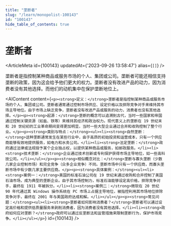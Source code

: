 ```yaml
---
title: "垄断者"
slug: "/learn/monopolist-100143"
id: "100143"
hide_table_of_contents: true
---
```



# 垄断者

<ArticleMeta id={100143} updatedAt={'2023-09-26 13:58:47'} alias={`[]`} />
<div className='border-solid border-b border-t-0 my-4 border-[var(--ifm-color-gray-300)]' />

垄断者是指控制某种商品或服务市场的个人、集团或公司。垄断者可能还相信支持垄断的政策，因为这会给予他们更大的权力。垄断者没有改进产品的动力，因为消费者没有其他选择。而他们的动机集中在保护垄断地位上。

<AIContent content={`<p><strong>定义：</strong>垄断者是指控制某种商品或服务市场的个人、集团或公司。垄断者通常通过控制市场供应、设定价格以及排除竞争对手来维持其市场主导地位。由于市场上缺乏竞争，垄断者没有改进产品或服务的动力，消费者也没有其他选择。</p><p><strong>起源：</strong>垄断的概念可以追溯到古代，当时一些国家和帝国通过控制关键资源（如盐、铁等）来维持其经济和政治权力。现代意义上的垄断在 19 世纪末和 20 世纪初的工业革命期间变得更加明显，当时一些大型企业通过合并和收购控制了整个行业。</p><p><strong>类别与特点：</strong><ul><li><strong>自然垄断：</strong>这种垄断通常发生在某些行业中，由于高昂的初始投资和运营成本，只有一个供应商能够有效地提供服务，如电力和水务公司。</li><li><strong>法定垄断：</strong>政府通过法律或法规授予某个企业独占权，以提供某种商品或服务，如邮政服务。</li><li><strong>技术垄断：</strong>企业通过技术创新或专利保护获得市场主导地位，如一些高科技公司。</li></ul></p><p><strong>相似概念对比：</strong>垄断与寡头垄断（少数几家企业控制市场）和完全竞争（众多企业竞争）不同。垄断市场中只有一个供应商，而寡头垄断市场中有少数几家主要供应商。</p><p><strong>具体案例：</strong><ul><li><strong>案例一：</strong>美国的标准石油公司在 19 世纪末通过收购和合并控制了美国石油市场，成为典型的垄断企业。由于其市场控制力，标准石油能够设定高价格，排除竞争对手，最终在 1911 年被拆分。</li><li><strong>案例二：</strong>微软在 20 世纪 90 年代通过其 Windows 操作系统在 PC 市场上占据主导地位，被指控利用其市场地位排除竞争对手，最终在 2001 年与美国政府达成和解。</li></ul></p><p><strong>常见问题：</strong><ul><li><strong>垄断者如何影响消费者？</strong>垄断者可以通过设定高价格和提供低质量服务来剥削消费者，因为消费者没有其他选择。</li><li><strong>政府如何应对垄断？</strong>政府可以通过反垄断法和监管措施来限制垄断行为，保护市场竞争。</li></ul></p>`} id={100143} />
